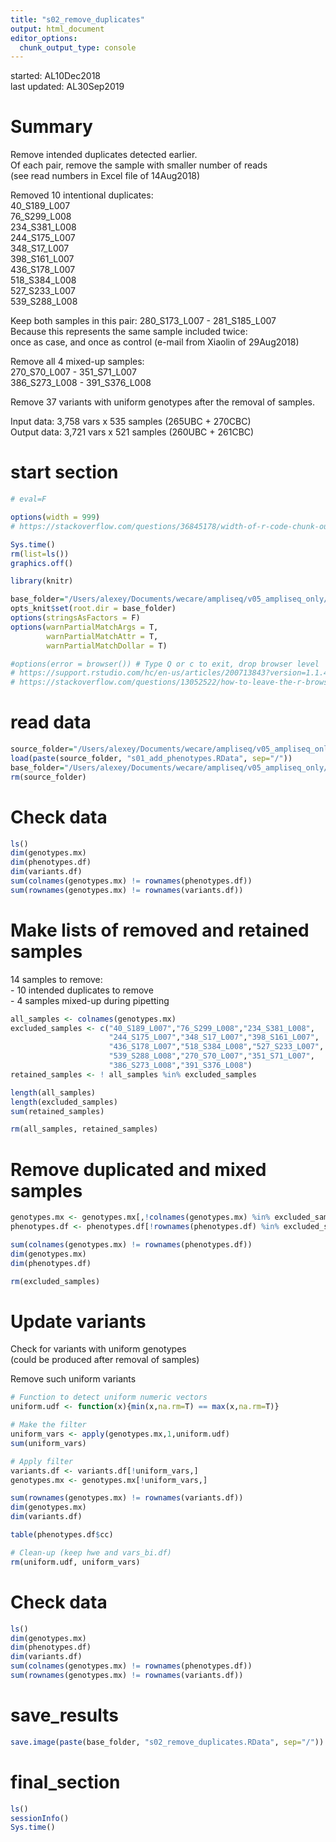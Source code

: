 ```yaml
---
title: "s02_remove_duplicates"
output: html_document
editor_options: 
  chunk_output_type: console
---
```


started: AL10Dec2018  
last updated: AL30Sep2019  

# Summary  

Remove intended duplicates detected earlier.  
Of each pair, remove the sample with smaller number of reads  
(see read numbers in Excel file of 14Aug2018)  

Removed 10 intentional duplicates:  
40_S189_L007  
76_S299_L008  
234_S381_L008  
244_S175_L007  
348_S17_L007  
398_S161_L007  
436_S178_L007  
518_S384_L008  
527_S233_L007  
539_S288_L008  

Keep both samples in this pair: 280_S173_L007 - 281_S185_L007  
Because this represents the same sample included twice:  
once as case, and once as control (e-mail from Xiaolin of   29Aug2018)  

Remove all 4 mixed-up samples:  
270_S70_L007 - 351_S71_L007  
386_S273_L008 - 391_S376_L008  

Remove 37 variants with uniform genotypes after the removal of samples.  

Input data: 3,758 vars x 535 samples (265UBC + 270CBC)  
Output data: 3,721 vars x 521 samples (260UBC + 261CBC)  

# start section

<style>
pre {
  overflow-x: auto;
}
pre code {
  word-wrap: normal;
  white-space: pre;
}
</style>

```r

# eval=F

options(width = 999)
# https://stackoverflow.com/questions/36845178/width-of-r-code-chunk-output-in-rmarkdown-files-knitr-ed-to-html

```

```r

Sys.time()
rm(list=ls())
graphics.off()

library(knitr)

base_folder="/Users/alexey/Documents/wecare/ampliseq/v05_ampliseq_only/s10_remove_duplicates"
opts_knit$set(root.dir = base_folder)
options(stringsAsFactors = F)
options(warnPartialMatchArgs = T, 
        warnPartialMatchAttr = T, 
        warnPartialMatchDollar = T)

#options(error = browser()) # Type Q or c to exit, drop browser level
# https://support.rstudio.com/hc/en-us/articles/200713843?version=1.1.456&mode=desktop
# https://stackoverflow.com/questions/13052522/how-to-leave-the-r-browser-mode-in-the-console-window/13052588 

```

# read data

```r

source_folder="/Users/alexey/Documents/wecare/ampliseq/v05_ampliseq_only/s09_add_phenotypes"
load(paste(source_folder, "s01_add_phenotypes.RData", sep="/"))
base_folder="/Users/alexey/Documents/wecare/ampliseq/v05_ampliseq_only/s10_remove_duplicates"
rm(source_folder)

```

# Check data

```r

ls()
dim(genotypes.mx)
dim(phenotypes.df)
dim(variants.df)
sum(colnames(genotypes.mx) != rownames(phenotypes.df))
sum(rownames(genotypes.mx) != rownames(variants.df))

```

# Make lists of removed and retained samples  

14 samples to remove:  
- 10 intended duplicates to remove  
- 4 samples mixed-up during pipetting  

```r

all_samples <- colnames(genotypes.mx)
excluded_samples <- c("40_S189_L007","76_S299_L008","234_S381_L008",
                      "244_S175_L007","348_S17_L007","398_S161_L007",
                      "436_S178_L007","518_S384_L008","527_S233_L007",
                      "539_S288_L008","270_S70_L007","351_S71_L007",
                      "386_S273_L008","391_S376_L008")
retained_samples <- ! all_samples %in% excluded_samples

length(all_samples)
length(excluded_samples)
sum(retained_samples)

rm(all_samples, retained_samples)

```

# Remove duplicated and mixed samples  

```r

genotypes.mx <- genotypes.mx[,!colnames(genotypes.mx) %in% excluded_samples]
phenotypes.df <- phenotypes.df[!rownames(phenotypes.df) %in% excluded_samples,]

sum(colnames(genotypes.mx) != rownames(phenotypes.df))
dim(genotypes.mx)
dim(phenotypes.df)

rm(excluded_samples)

```

# Update variants  

Check for variants with uniform genotypes  
(could be produced after removal of samples)  

Remove such uniform variants  

```r

# Function to detect uniform numeric vectors
uniform.udf <- function(x){min(x,na.rm=T) == max(x,na.rm=T)}

# Make the filter
uniform_vars <- apply(genotypes.mx,1,uniform.udf)
sum(uniform_vars)

# Apply filter
variants.df <- variants.df[!uniform_vars,]
genotypes.mx <- genotypes.mx[!uniform_vars,]

sum(rownames(genotypes.mx) != rownames(variants.df))
dim(genotypes.mx)
dim(variants.df)

table(phenotypes.df$cc)

# Clean-up (keep hwe and vars_bi.df)
rm(uniform.udf, uniform_vars)

```

# Check data

```r

ls()
dim(genotypes.mx)
dim(phenotypes.df)
dim(variants.df)
sum(colnames(genotypes.mx) != rownames(phenotypes.df))
sum(rownames(genotypes.mx) != rownames(variants.df))

```

# save_results

```r

save.image(paste(base_folder, "s02_remove_duplicates.RData", sep="/"))

```

# final_section

```r

ls()
sessionInfo()
Sys.time()

```
